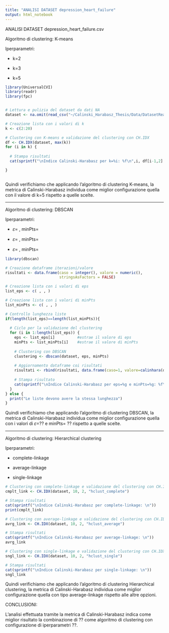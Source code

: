 ```yaml
---
title: "ANALISI DATASET depression_heart_failure"
output: html_notebook
---
```

ANALISI DATASET depression_heart_failure.csv

Algoritmo di clustering: K-means

Iperparametri:

-   k=2

-   k=3

-   k=5

```r
library(UniversalCVI)
library(readr)
library(fpc) 


# Lettura e pulizia del dataset da dati NA
dataset <- na.omit(read_csv("~/Calinski_Harabasz_Thesis/Data/DatasetReali/journal.pone.0158570_S2File_depression_heart_failure.csv"))

# Creazione lista con i valori di k
k <- c(2:20)

# Clustering con K-means e validazione del clustering con CH.IDX
df <- CH.IDX(dataset, max(k))
for (i in k) {
  
  # Stampa risultati
  cat(sprintf("\nIndice Calinski-Harabasz per k=%i: %f\n",i, df[i-1,2] ))

}



```

Quindi verifichiamo che applicando l'algoritmo di clustering K-means, la metrica di Calinski-Harabasz individua come miglior configurazione quella con il valore di k=5 rispetto a quelle scelte.



------------------------------------------------------------------------

Algoritmo di clustering: DBSCAN

Iperparametri:

-   𝜀= , minPts= 

-   𝜀= , minPts= 

-   𝜀= , minPts= 

```r
library(dbscan)

# Creazione dataframe iterazioni/valore
risultati <- data.frame(caso = integer(), valore = numeric(),
                        stringsAsFactors = FALSE)

# Creazione lista con i valori di eps
list_eps <- c( , , )

# Creazione lista con i valori di minPts
list_minPts <- c( , , )

# Controllo lunghezza liste
if(length(list_eps)==length(list_minPts)){
  
  # Ciclo per la validazione del clustering
  for (i in 1:length(list_eps)) { 
    eps <- list_eps[i]          #estrae il valore di eps
    minPts <- list_minPts[i]    #estrae il valore di minPts
    
    # Clustering con DBSCAN 
    clustering <- dbscan(dataset, eps, minPts)
  
    # Aggiornamento dataframe coi risultati
    risultati <- rbind(risultati, data.frame(caso=1, valore=calinhara(dataset, clustering$cluster)))
    
    # Stampa risultato
    cat(sprintf("\nIndice Calinski-Harabasz per eps=%g e minPts=%g: %f\n",eps , minPts, risultati[i,2] ))
  }
} else {
  print("Le liste devono avere la stessa lunghezza")  
}

```

Quindi verifichiamo che applicando l'algoritmo di clustering DBSCAN, la metrica di Calinski-Harabasz individua come miglior configurazione quella con i valori di 𝜀=?? e minPts= ?? rispetto a quelle scelte.

------------------------------------------------------------------------

Algoritmo di clustering: Hierarchical clustering

Iperparametri:

-   complete-linkage

-   average-linkage

-   single-linkage

```r

# Clustering con complete-linkage e validazione del clustering con CH.IDX
cmplt_link <- CH.IDX(dataset, 10, 2, "hclust_complete")

# Stampa risultati
cat(sprintf("\nIndice Calinski-Harabasz per complete-linkage: \n"))
print(cmplt_link)

# Clustering con average-linkage e validazione del clustering con CH.IDX
avrg_link <- CH.IDX(dataset, 10, 2, "hclust_average")

# Stampa risultati
cat(sprintf("\nIndice Calinski-Harabasz per average-linkage: \n"))
avrg_link

# Clustering con single-linkage e validazione del clustering con CH.IDX
sngl_link <- CH.IDX(dataset, 10, 2, "hclust_single")

# Stampa risultati
cat(sprintf("\nIndice Calinski-Harabasz per single-linkage: \n"))
sngl_link

```

Quindi verifichiamo che applicando l'algoritmo di clustering Hierarchical clustering, la metrica di Calinski-Harabasz individua come miglior configurazione quella con tipo average-linkage rispetto alle altre opzioni.

CONCLUSIONI:

L'analisi effettuata tramite la metrica di Calinski-Harabasz indica come miglior risultato la combinazione di ?? come algoritmo di clustering con configurazione di iperparametri ??.

